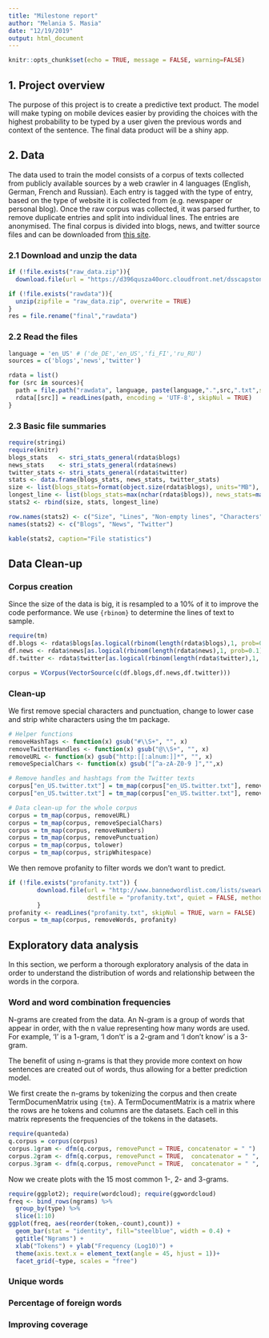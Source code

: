 ```yaml
---
title: "Milestone report"
author: "Melania S. Masia"
date: "12/19/2019"
output: html_document
---
```


```r
knitr::opts_chunk$set(echo = TRUE, message = FALSE, warning=FALSE)
```

## 1. Project overview
The purpose of this project is to create a predictive text product. The model will make typing on mobile devices easier by providing the choices with the highest probability to be typed by a user given the previous words and context of the sentence. The final data product will be a shiny app.

## 2. Data
The data used to train the model consists of a corpus of texts collected from publicly available sources by a web crawler in 4 languages (English, German, French and Russian). Each entry is tagged with the type of entry, based on the type of website it is collected from (e.g. newspaper or personal blog). Once the raw corpus was collected, it was parsed further, to remove duplicate entries and split into individual lines. The entries are anonymised. The final corpus is divided into blogs, news, and twitter source files and can be downloaded from [this site](https://web-beta.archive.org/web/20160930083655/http://www.corpora.heliohost.org/aboutcorpus.html).

### 2.1 Download and unzip the data
```r
if (!file.exists("raw_data.zip")){
  download.file(url = "https://d396qusza40orc.cloudfront.net/dsscapstone/dataset/Coursera-SwiftKey.zip", destfile = "raw_data.zip", quiet = FALSE, method="auto")}

if (!file.exists("rawdata")){
  unzip(zipfile = "raw_data.zip", overwrite = TRUE)
}
res = file.rename("final","rawdata")
```

### 2.2 Read the files

```r
language = 'en_US' # ('de_DE','en_US','fi_FI','ru_RU')
sources = c('blogs','news','twitter')

rdata = list()
for (src in sources){
  path = file.path("rawdata", language, paste(language,".",src,".txt",sep = "") )
  rdata[[src]] = readLines(path, encoding = 'UTF-8', skipNul = TRUE)
}
```

### 2.3 Basic file summaries
```r
require(stringi)
require(knitr)
blogs_stats   <- stri_stats_general(rdata$blogs)
news_stats    <- stri_stats_general(rdata$news)
twitter_stats <- stri_stats_general(rdata$twitter)
stats <- data.frame(blogs_stats, news_stats, twitter_stats)
size <- list(blogs_stats=format(object.size(rdata$blogs), units="MB"), news_stats=format(object.size(rdata$news), units="MB"), twitter_stats=format(object.size(rdata$twitter), units="MB"))
longest_line <- list(blogs_stats=max(nchar(rdata$blogs)), news_stats=max(nchar(rdata$news)), twitter_stats=max(nchar(rdata$twitter)))
stats2 <- rbind(size, stats, longest_line)

row.names(stats2) <- c("Size", "Lines", "Non-empty lines", "Characters", "Non-white Characters", "Longest Line")
names(stats2) <- c("Blogs", "News", "Twitter")

kable(stats2, caption="File statistics")
```

## Data Clean-up
### Corpus creation
Since the size of the data is big, it is resampled to a 10% of it to improve the code performance. We use `{rbinom}` to determine the lines of text to sample.

```r
require(tm)
df.blogs <- rdata$blogs[as.logical(rbinom(length(rdata$blogs),1, prob=0.1))]
df.news <- rdata$news[as.logical(rbinom(length(rdata$news),1, prob=0.1))]
df.twitter <- rdata$twitter[as.logical(rbinom(length(rdata$twitter),1, prob=0.1))]

corpus = VCorpus(VectorSource(c(df.blogs,df.news,df.twitter)))
```

### Clean-up
We first remove special characters and punctuation, change to lower case and strip white characters using the tm package.

```r
# Helper functions
removeHashTags <- function(x) gsub("#\\S+", "", x)
removeTwitterHandles <- function(x) gsub("@\\S+", "", x)
removeURL <- function(x) gsub("http:[[:alnum:]]*", "", x)
removeSpecialChars <- function(x) gsub("[^a-zA-Z0-9 ]","",x)

# Remove handles and hashtags from the Twitter texts
corpus["en_US.twitter.txt"] = tm_map(corpus["en_US.twitter.txt"], removeHashTags)
corpus["en_US.twitter.txt"] = tm_map(corpus["en_US.twitter.txt"], removeTwitterHandles)

# Data clean-up for the whole corpus
corpus = tm_map(corpus, removeURL)
corpus = tm_map(corpus, removeSpecialChars)
corpus = tm_map(corpus, removeNumbers)
corpus = tm_map(corpus, removePunctuation)
corpus = tm_map(corpus, tolower)
corpus = tm_map(corpus, stripWhitespace)
```

We then remove profanity to filter words we don't want to predict.

```r
if (!file.exists("profanity.txt")) {
        download.file(url = "http://www.bannedwordlist.com/lists/swearWords.txt", 
                      destfile = "profanity.txt", quiet = FALSE, method="auto")
        }
profanity <- readLines("profanity.txt", skipNul = TRUE, warn = FALSE)
corpus = tm_map(corpus, removeWords, profanity)
```

## Exploratory data analysis
In this section, we perform a thorough exploratory analysis of the data in order to understand the distribution of words and relationship between the words in the corpora.

### Word and word combination frequencies
N-grams are created from the data. An N-gram is a group of words that appear in order, with the n value representing how many words are used. For example, 'I' is a 1-gram, 'I don't' is a 2-gram and 'I don't know' is a 3-gram.

The benefit of using n-grams is that they provide more context on how sentences are created out of words, thus allowing for a better prediction model.

We first create the n-grams by tokenizing the corpus and then create TermDocumenMatrix using `{tm}`. A TermDocumentMatrix is a matrix where the rows are he tokens and columns are the datasets. Each cell in this matrix represents the frequencies of the tokens in the datasets.

```r
require(quanteda)
q.corpus = corpus(corpus)
corpus.1gram <- dfm(q.corpus, removePunct = TRUE, concatenator = " ")
corpus.2gram <- dfm(q.corpus, removePunct = TRUE,  concatenator = " ", ngrams = 2)
corpus.3gram <- dfm(q.corpus, removePunct = TRUE,  concatenator = " ", ngrams = 3)
```

Now we create plots with the 15 most common 1-, 2- and 3-grams.

```r
require(ggplot2); require(wordcloud); require(ggwordcloud)
freq <- bind_rows(ngrams) %>%
  group_by(type) %>%
  slice(1:10)
ggplot(freq, aes(reorder(token,-count),count)) +
  geom_bar(stat = "identity", fill="steelblue", width = 0.4) +
  ggtitle("Ngrams") +
  xlab("Tokens") + ylab("Frequency (Log10)") +
  theme(axis.text.x = element_text(angle = 45, hjust = 1))+
  facet_grid(~type, scales = "free")
```

### Unique words


### Percentage of foreign words

### Improving coverage